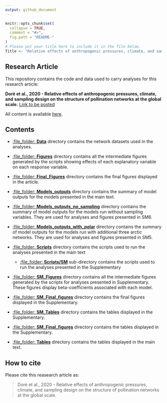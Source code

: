 ```yaml
---
output: github_document
---
```


<!-- README.md is generated from README.Rmd. Please edit that file -->

```r
knitr::opts_chunk$set(
  collapse = TRUE,
  comment = "#>",
  fig.path = "README-"
)
# Please put your title here to include it in the file below.
Title <- "Relative effects of anthropogenic pressures, climate, and sampling design on the structure of pollination networks at the global scale"
```

## Research Article

This repository contains the code and data used to carry analyses for this research article:

__Doré et al., 2020 - Relative effects of anthropogenic pressures, climate, and sampling design on the structure of pollination networks at the global scale.__ [Link to be posted]()

All content is available [here](https://github.com/MaelDore/Pollination_networks).


## Contents

 - [:file\_folder: **Data**](Data/) directory contains the network datasets used in the analyses.
 
  - [:file\_folder: **Figures**](Figures/) directory contains all the intermediate figures generated by the scripts showing effects of each explanatory variable on each response variable.
  
   - [:file\_folder: **Final_Figures**](Final_Figures/) directory contains the final figures displayed in the article.
   
   - [:file\_folder: **Models_outputs**](Models_outputs/) directory contains the summary of model outputs for the models presented in the main text.

   - [:file\_folder: **Models_outputs_no_sampling**](Models_outputs_no_sampling/) directory contains the summary of model outputs for the models run without sampling variables. They are used for analyses and figures presented in SM6.

   - [:file\_folder: **Models_outputs_with_polar**](Models_outputs_with_polar/) directory contains the summary of model outputs for the models run with additional three arctic networks. They are used for analyses and figures presented in SM5.
   
  - [:file\_folder: **Scripts**](Scripts/) directory contains the scripts used to run the analyses presented in the main text
    - [:file\_folder: **Scripts/SM**](Scripts/SM/) sub-directory contains the scripts used to run the analyses presented in the Supplementary
          
  - [:file\_folder: **SM_Figures**](SM_Figures/) directory contains all the intermediate figures generated by the scripts for analyses presented in Supplementary. These figures display beta-coefficients associated with each model.
      
  - [:file\_folder: **SM_Final_figures**](SM_Final_figures/) directory contains the final figures displayed in the Supplementary.
    
  - [:file\_folder: **SM_Tables**](SM_Tables/) directory contains the tables displayed in the Supplementary.
   
  - [:file\_folder: **SM_Final_figures**](SM_Final_figures/) directory contains the tables displayed in the Supplementary.
    
  - [:file\_folder: **Tables**](Tables/) directory contains the tables displayed in the main text.

## How to cite

Please cite this reasearch article as:
  
> Doré et al., 2020 - Relative effects of anthropogenic pressures, climate, and sampling design on the structure of pollination networks at the global scale.
